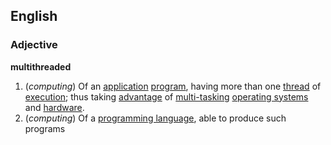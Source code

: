 ==English==
===Adjective===
'''multithreaded'''
#(''computing'') Of an [[application]] [[program]], having more than one [[thread]] of [[execution]]; thus taking [[advantage]] of [[multi-tasking]] [[operating system]]s and [[hardware]].
#(''computing'') Of a [[programming language]], able to produce such programs